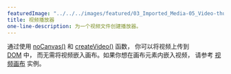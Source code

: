 ---
featuredImage: "../../../images/featured/03_Imported_Media-05_Video-thumbnail.png"
title: 视频播放器
one-line-description: 为一个视频文件创建播放器。
---

通过使用 <a href="https://p5js.org/reference/#/p5/noCanvas" target="_blank">noCanvas()</a>
 和 <a href="https://p5js.org/reference/#/p5/createVideo" target="_blank">createVideo()</a> 
函数， 你可以将视频上传到  
<a href="https://developer.mozilla.org/en-US/docs/Glossary/DOM" target="_blank">DOM</a> 中，
而无需将视频嵌入画布。如果你想在画布元素内嵌入视频，
请参考 
<a href="https://p5js.org/examples/dom-video-canvas.html" target="_blank">视频画布</a> 实例。